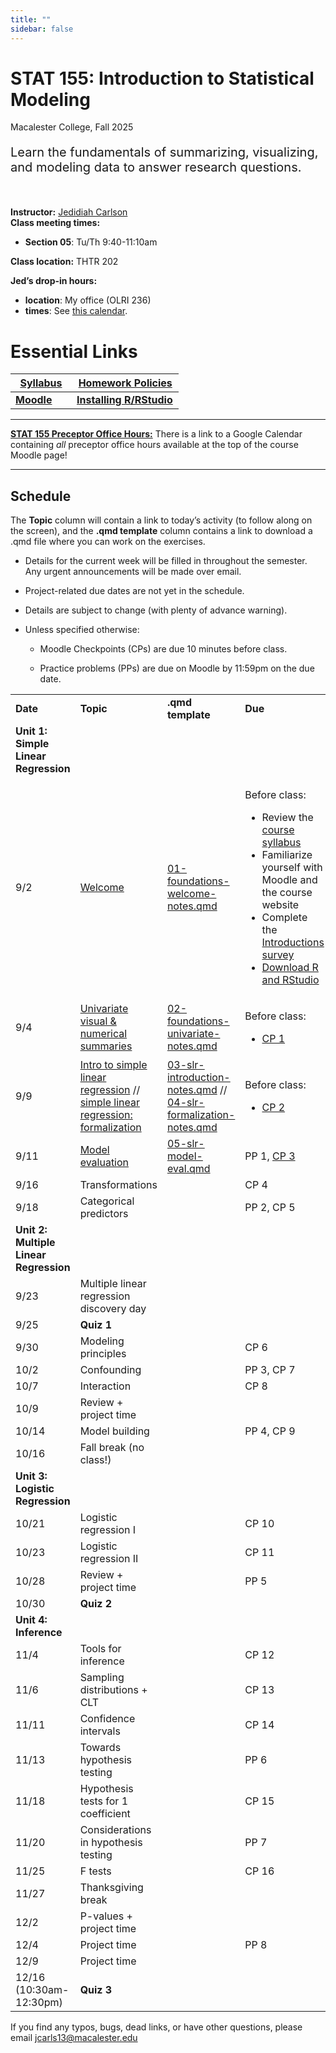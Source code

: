 ```yaml
---
title: ""
sidebar: false
---
```


# STAT 155: Introduction to Statistical Modeling

Macalester College, Fall 2025

::: {style="font-size: 20px;"}
Learn the fundamentals of summarizing, visualizing, and modeling data to answer research questions.
:::

<br>

**Instructor:** [Jedidiah Carlson](https://jedidiahcarlson.com) <br> **Class meeting times:**

-   **Section 05**: Tu/Th 9:40-11:10am

**Class location:** THTR 202 <br>

**Jed's drop-in hours:**

-   **location**: My office (OLRI 236)
-   **times**: See [this calendar](https://calendar.google.com/calendar/u/1?cid=Y19mODU5MTcxYTdjYzUwNWFkMDE1MjVmZGRlMWMwZWFmNDQwZTVlMjk3MDEzNzdhNjQwNDdjNjIyOWY5ZWI4N2E4QGdyb3VwLmNhbGVuZGFyLmdvb2dsZS5jb20).

# Essential Links

+---------------------------------------------------------------------+-----------------------------------------------------------------------------------------------------------------------+
| [Syllabus](syllabus.qmd)                                            | [Homework Policies](https://docs.google.com/document/d/1r8URNncf5zv33Bcis-XNjdf2LK9OiMngukgpnpDqcq0/edit?usp=sharing) |
+=====================================================================+=======================================================================================================================+
| [**Moodle**](https://moodle.macalester.edu/course/view.php?id=6316) | [**Installing R/RStudio**](tech_setup.qmd)                                                                            |
+---------------------------------------------------------------------+-----------------------------------------------------------------------------------------------------------------------+

------------------------------------------------------------------------

[**STAT 155 Preceptor Office Hours:**]{.underline} There is a link to a Google Calendar containing *all* preceptor office hours available at the top of the course Moodle page!

------------------------------------------------------------------------

## Schedule

The **Topic** column will contain a link to today's activity (to follow along on the screen), and the **.qmd template** column contains a link to download a .qmd file where you can work on the exercises.

-   Details for the current week will be filled in throughout the semester. Any urgent announcements will be made over email.

-   Project-related due dates are not yet in the schedule.

-   Details are subject to change (with plenty of advance warning).

-   Unless specified otherwise:

    -   Moodle Checkpoints (CPs) are due 10 minutes before class.

    -   Practice problems (PPs) are due on Moodle by 11:59pm on the due date.

+----------------------------------------+-------------------------------------------------------------------------------------------------------------------------------------------------------------+----------------------------------------------------------------------------------------------------------------------------------------------------------------+------------------------------------------------------------------------------+
| **Date**                               | **Topic**                                                                                                                                                   | **.qmd template**                                                                                                                                              | **Due**                                                                      |
+----------------------------------------+-------------------------------------------------------------------------------------------------------------------------------------------------------------+----------------------------------------------------------------------------------------------------------------------------------------------------------------+------------------------------------------------------------------------------+
| **Unit 1: Simple Linear Regression**   |                                                                                                                                                             |                                                                                                                                                                |                                                                              |
+----------------------------------------+-------------------------------------------------------------------------------------------------------------------------------------------------------------+----------------------------------------------------------------------------------------------------------------------------------------------------------------+------------------------------------------------------------------------------+
| 9/2                                    | [Welcome](activities/L01-foundations-welcome.qmd)                                                                                                           | [01-foundations-welcome-notes.qmd](template_qmds/01-foundations-welcome-notes.qmd)                                                                             | Before class:                                                                |
|                                        |                                                                                                                                                             |                                                                                                                                                                |                                                                              |
|                                        |                                                                                                                                                             |                                                                                                                                                                | -   Review the [course syllabus](syllabus.qmd)                               |
|                                        |                                                                                                                                                             |                                                                                                                                                                | -   Familiarize yourself with Moodle and the course website                  |
|                                        |                                                                                                                                                             |                                                                                                                                                                | -   Complete the [Introductions survey](https://forms.gle/y5gBRYimGjR4uzce8) |
|                                        |                                                                                                                                                             |                                                                                                                                                                | -   [Download R and RStudio](tech_setup.qmd)                                 |
+----------------------------------------+-------------------------------------------------------------------------------------------------------------------------------------------------------------+----------------------------------------------------------------------------------------------------------------------------------------------------------------+------------------------------------------------------------------------------+
| 9/4                                    | [Univariate visual & numerical summaries](activities/L02-foundations-univariate.qmd)                                                                        | [02-foundations-univariate-notes.qmd](template_qmds/02-foundations-univariate-notes.qmd)                                                                       | Before class:                                                                |
|                                        |                                                                                                                                                             |                                                                                                                                                                |                                                                              |
|                                        |                                                                                                                                                             |                                                                                                                                                                | -   [CP 1](https://moodle.macalester.edu/mod/quiz/view.php?id=220406)        |
+----------------------------------------+-------------------------------------------------------------------------------------------------------------------------------------------------------------+----------------------------------------------------------------------------------------------------------------------------------------------------------------+------------------------------------------------------------------------------+
| 9/9                                    | [Intro to simple linear regression](activities/L03-slr-introduction.qmd) // [simple linear regression: formalization](activities/L04-slr-formalization.qmd) | [03-slr-introduction-notes.qmd](template_qmds/03-slr-introduction-notes.qmd) // [04-slr-formalization-notes.qmd](template_qmds/04-slr-formalization-notes.qmd) | Before class:                                                                |
|                                        |                                                                                                                                                             |                                                                                                                                                                |                                                                              |
|                                        |                                                                                                                                                             |                                                                                                                                                                | -   [CP 2](https://moodle.macalester.edu/mod/quiz/view.php?id=208941)        |
+----------------------------------------+-------------------------------------------------------------------------------------------------------------------------------------------------------------+----------------------------------------------------------------------------------------------------------------------------------------------------------------+------------------------------------------------------------------------------+
| 9/11                                   | [Model evaluation](activities/L05-slr-model-eval.qmd)                                                                                                       | [05-slr-model-eval.qmd](template_qmds/05-slr-model-eval.qmd)                                                                                                   | PP 1, [CP 3](https://moodle.macalester.edu/mod/quiz/view.php?id=208942)      |
+----------------------------------------+-------------------------------------------------------------------------------------------------------------------------------------------------------------+----------------------------------------------------------------------------------------------------------------------------------------------------------------+------------------------------------------------------------------------------+
| 9/16                                   | Transformations                                                                                                                                             |                                                                                                                                                                | CP 4                                                                         |
+----------------------------------------+-------------------------------------------------------------------------------------------------------------------------------------------------------------+----------------------------------------------------------------------------------------------------------------------------------------------------------------+------------------------------------------------------------------------------+
| 9/18                                   | Categorical predictors                                                                                                                                      |                                                                                                                                                                | PP 2, CP 5                                                                   |
+----------------------------------------+-------------------------------------------------------------------------------------------------------------------------------------------------------------+----------------------------------------------------------------------------------------------------------------------------------------------------------------+------------------------------------------------------------------------------+
| **Unit 2: Multiple Linear Regression** |                                                                                                                                                             |                                                                                                                                                                |                                                                              |
+----------------------------------------+-------------------------------------------------------------------------------------------------------------------------------------------------------------+----------------------------------------------------------------------------------------------------------------------------------------------------------------+------------------------------------------------------------------------------+
| 9/23                                   | Multiple linear regression discovery day                                                                                                                    |                                                                                                                                                                |                                                                              |
+----------------------------------------+-------------------------------------------------------------------------------------------------------------------------------------------------------------+----------------------------------------------------------------------------------------------------------------------------------------------------------------+------------------------------------------------------------------------------+
| 9/25                                   | **Quiz 1**                                                                                                                                                  |                                                                                                                                                                |                                                                              |
+----------------------------------------+-------------------------------------------------------------------------------------------------------------------------------------------------------------+----------------------------------------------------------------------------------------------------------------------------------------------------------------+------------------------------------------------------------------------------+
| 9/30                                   | Modeling principles                                                                                                                                         |                                                                                                                                                                | CP 6                                                                         |
+----------------------------------------+-------------------------------------------------------------------------------------------------------------------------------------------------------------+----------------------------------------------------------------------------------------------------------------------------------------------------------------+------------------------------------------------------------------------------+
| 10/2                                   | Confounding                                                                                                                                                 |                                                                                                                                                                | PP 3, CP 7                                                                   |
+----------------------------------------+-------------------------------------------------------------------------------------------------------------------------------------------------------------+----------------------------------------------------------------------------------------------------------------------------------------------------------------+------------------------------------------------------------------------------+
| 10/7                                   | Interaction                                                                                                                                                 |                                                                                                                                                                | CP 8                                                                         |
+----------------------------------------+-------------------------------------------------------------------------------------------------------------------------------------------------------------+----------------------------------------------------------------------------------------------------------------------------------------------------------------+------------------------------------------------------------------------------+
| 10/9                                   | Review + project time                                                                                                                                       |                                                                                                                                                                |                                                                              |
+----------------------------------------+-------------------------------------------------------------------------------------------------------------------------------------------------------------+----------------------------------------------------------------------------------------------------------------------------------------------------------------+------------------------------------------------------------------------------+
| 10/14                                  | Model building                                                                                                                                              |                                                                                                                                                                | PP 4, CP 9                                                                   |
+----------------------------------------+-------------------------------------------------------------------------------------------------------------------------------------------------------------+----------------------------------------------------------------------------------------------------------------------------------------------------------------+------------------------------------------------------------------------------+
| 10/16                                  | Fall break (no class!)                                                                                                                                      |                                                                                                                                                                |                                                                              |
+----------------------------------------+-------------------------------------------------------------------------------------------------------------------------------------------------------------+----------------------------------------------------------------------------------------------------------------------------------------------------------------+------------------------------------------------------------------------------+
| **Unit 3: Logistic Regression**        |                                                                                                                                                             |                                                                                                                                                                |                                                                              |
+----------------------------------------+-------------------------------------------------------------------------------------------------------------------------------------------------------------+----------------------------------------------------------------------------------------------------------------------------------------------------------------+------------------------------------------------------------------------------+
| 10/21                                  | Logistic regression I                                                                                                                                       |                                                                                                                                                                | CP 10                                                                        |
+----------------------------------------+-------------------------------------------------------------------------------------------------------------------------------------------------------------+----------------------------------------------------------------------------------------------------------------------------------------------------------------+------------------------------------------------------------------------------+
| 10/23                                  | Logistic regression II                                                                                                                                      |                                                                                                                                                                | CP 11                                                                        |
+----------------------------------------+-------------------------------------------------------------------------------------------------------------------------------------------------------------+----------------------------------------------------------------------------------------------------------------------------------------------------------------+------------------------------------------------------------------------------+
| 10/28                                  | Review + project time                                                                                                                                       |                                                                                                                                                                | PP 5                                                                         |
+----------------------------------------+-------------------------------------------------------------------------------------------------------------------------------------------------------------+----------------------------------------------------------------------------------------------------------------------------------------------------------------+------------------------------------------------------------------------------+
| 10/30                                  | **Quiz 2**                                                                                                                                                  |                                                                                                                                                                |                                                                              |
+----------------------------------------+-------------------------------------------------------------------------------------------------------------------------------------------------------------+----------------------------------------------------------------------------------------------------------------------------------------------------------------+------------------------------------------------------------------------------+
| **Unit 4: Inference**                  |                                                                                                                                                             |                                                                                                                                                                |                                                                              |
+----------------------------------------+-------------------------------------------------------------------------------------------------------------------------------------------------------------+----------------------------------------------------------------------------------------------------------------------------------------------------------------+------------------------------------------------------------------------------+
| 11/4                                   | Tools for inference                                                                                                                                         |                                                                                                                                                                | CP 12                                                                        |
+----------------------------------------+-------------------------------------------------------------------------------------------------------------------------------------------------------------+----------------------------------------------------------------------------------------------------------------------------------------------------------------+------------------------------------------------------------------------------+
| 11/6                                   | Sampling distributions + CLT                                                                                                                                |                                                                                                                                                                | CP 13                                                                        |
+----------------------------------------+-------------------------------------------------------------------------------------------------------------------------------------------------------------+----------------------------------------------------------------------------------------------------------------------------------------------------------------+------------------------------------------------------------------------------+
| 11/11                                  | Confidence intervals                                                                                                                                        |                                                                                                                                                                | CP 14                                                                        |
+----------------------------------------+-------------------------------------------------------------------------------------------------------------------------------------------------------------+----------------------------------------------------------------------------------------------------------------------------------------------------------------+------------------------------------------------------------------------------+
| 11/13                                  | Towards hypothesis testing                                                                                                                                  |                                                                                                                                                                | PP 6                                                                         |
+----------------------------------------+-------------------------------------------------------------------------------------------------------------------------------------------------------------+----------------------------------------------------------------------------------------------------------------------------------------------------------------+------------------------------------------------------------------------------+
| 11/18                                  | Hypothesis tests for 1 coefficient                                                                                                                          |                                                                                                                                                                | CP 15                                                                        |
+----------------------------------------+-------------------------------------------------------------------------------------------------------------------------------------------------------------+----------------------------------------------------------------------------------------------------------------------------------------------------------------+------------------------------------------------------------------------------+
| 11/20                                  | Considerations in hypothesis testing                                                                                                                        |                                                                                                                                                                | PP 7                                                                         |
+----------------------------------------+-------------------------------------------------------------------------------------------------------------------------------------------------------------+----------------------------------------------------------------------------------------------------------------------------------------------------------------+------------------------------------------------------------------------------+
| 11/25                                  | F tests                                                                                                                                                     |                                                                                                                                                                | CP 16                                                                        |
+----------------------------------------+-------------------------------------------------------------------------------------------------------------------------------------------------------------+----------------------------------------------------------------------------------------------------------------------------------------------------------------+------------------------------------------------------------------------------+
| 11/27                                  | Thanksgiving break                                                                                                                                          |                                                                                                                                                                |                                                                              |
+----------------------------------------+-------------------------------------------------------------------------------------------------------------------------------------------------------------+----------------------------------------------------------------------------------------------------------------------------------------------------------------+------------------------------------------------------------------------------+
| 12/2                                   | P-values + project time                                                                                                                                     |                                                                                                                                                                |                                                                              |
+----------------------------------------+-------------------------------------------------------------------------------------------------------------------------------------------------------------+----------------------------------------------------------------------------------------------------------------------------------------------------------------+------------------------------------------------------------------------------+
| 12/4                                   | Project time                                                                                                                                                |                                                                                                                                                                | PP 8                                                                         |
+----------------------------------------+-------------------------------------------------------------------------------------------------------------------------------------------------------------+----------------------------------------------------------------------------------------------------------------------------------------------------------------+------------------------------------------------------------------------------+
| 12/9                                   | Project time                                                                                                                                                |                                                                                                                                                                |                                                                              |
+----------------------------------------+-------------------------------------------------------------------------------------------------------------------------------------------------------------+----------------------------------------------------------------------------------------------------------------------------------------------------------------+------------------------------------------------------------------------------+
| 12/16 (10:30am-12:30pm)                | **Quiz 3**                                                                                                                                                  |                                                                                                                                                                |                                                                              |
+----------------------------------------+-------------------------------------------------------------------------------------------------------------------------------------------------------------+----------------------------------------------------------------------------------------------------------------------------------------------------------------+------------------------------------------------------------------------------+

If you find any typos, bugs, dead links, or have other questions, please email [jcarls13\@macalester.edu](mailto:jcarls13@macalester.edu){.email}
